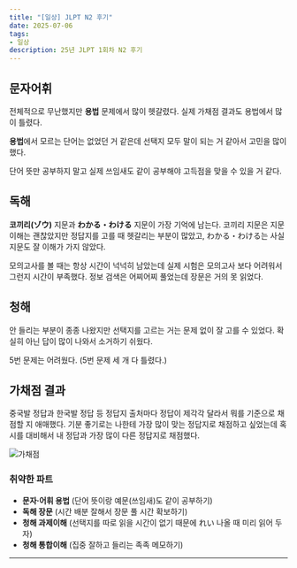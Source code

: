 ```yaml
---
title: "[일상] JLPT N2 후기"
date: 2025-07-06
tags:
- 일상
description: 25년 JLPT 1회차 N2 후기 
---
```


## 문자어휘
전체적으로 무난했지만 **용법** 문제에서 많이 헷갈렸다. 실제 가채점 결과도 용법에서 많이 틀렸다.

**용법**에서 모르는 단어는 없었던 거 같은데 선택지 모두 말이 되는 거 같아서 고민을 많이 했다. 

단어 뜻만 공부하지 말고 실제 쓰임새도 같이 공부해야 고득점을 맞을 수 있을 거 같다.

## 독해
**코끼리(ゾウ)** 지문과 **わかる・わける** 지문이 가장 기억에 남는다. 코끼리 지문은 지문 이해는 괜찮았지만 정답지를 고를 때 헷갈리는 부분이 많았고, わかる・わける는 사실 지문도 잘 이해가 가지 않았다. 

모의고사를 볼 때는 항상 시간이 넉넉히 남았는데 실제 시험은 모의고사 보다 어려워서 그런지 시간이 부족했다. 정보 검색은 어찌어찌 풀었는데 장문은 거의 못 읽었다.

## 청해
안 들리는 부분이 종종 나왔지만 선택지를 고르는 거는 문제 없이 잘 고를 수 있었다. 확실히 아닌 답이 많이 나와서 소거하기 쉬웠다. 

5번 문제는 어려웠다. (5번 문제 세 개 다 틀렸다.)

## 가채점 결과
중국발 정답과 한국발 정답 등 정답지 출처마다 정답이 제각각 달라서 뭐를 기준으로 채점할 지 애매했다. 기분 좋기로는 나한테 가장 많이 맞는 정답지로 채점하고 싶었는데 혹시를 대비해서 내 정답과 가장 많이 다른 정답지로 채점했다.

![가채점](/images/post-46/가채점.png)

### 취약한 파트
- **문자·어휘 용법** (단어 뜻이랑 예문(쓰임새)도 같이 공부하기)
- **독해 장문** (시간 배분 잘해서 장문 풀 시간 확보하기)
- **청해 과제이해** (선택지를 따로 읽을 시간이 없기 때문에 れい 나올 때 미리 읽어 두자)
- **청해 통합이해** (집중 잘하고 들리는 족족 메모하기)
***
